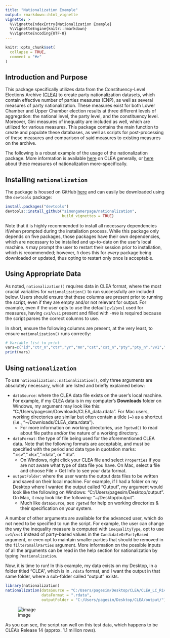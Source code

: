 ---
title: "Nationalization Example"
output: rmarkdown::html_vignette
vignette: >
  %\VignetteIndexEntry{Nationalization Example}
  %\VignetteEngine{knitr::rmarkdown}
  %\VignetteEncoding{UTF-8}
---

```{r, include = FALSE}
knitr::opts_chunk$set(
  collapse = TRUE,
  comment = "#>"
)
```

## Introduction and Purpose

This package specifically utilizes data from the Constituency-Level Elections Archive ([CLEA](http://www.electiondataarchive.org./)) to create party nationalization datasets, which contain effective number of parties measures (ENP), as well as several measures of party nationalization. These measures exist for both Lower Chamber and Upper Chamber election results at three different levels of aggregation: the national level, the party level, and the constituency level. Moreover, Gini measures of inequality are included as well, which are utilized for various measures. This package contains the main function to create and populate these databases, as well as scripts for post-processing of these measures and comparison of said measures to existing measures on the archive.

The following is a robust example of the usage of the nationalization package. More information is available [here](http://www.electiondataarchive.org./) on CLEA generally, or [here](http://www.electiondataarchive.org./party-nationalization-measures.php) about these measures of nationalization more-specifically.

## Installing `nationalization`

The package is housed on GitHub [here](https://github.com/simongamerpage/nationalization) and can easily be downloaded using the `devtools` package:
```{r installing the package, eval = FALSE}
install.packages("devtools")
devtools::install_github("simongamerpage/nationalization",
                         build_vignettes = TRUE)
```

Note that it is highly recommended to install all necessary dependencies if/when prompted during the installation process. While this package only depends on five packages, those packages have their own dependencies, which are necessary to be installed and up-to-date on the user's local machine. `R` may prompt the user to restart their session prior to installation, which is recommended; however, `R` does this for *every* package being downloaded or updated, thus opting to restart only once is acceptable.

## Using Appropriate Data

As noted, `nationalization()` requires data in CLEA format, where the most crucial variables for `nationalization()` to run successfully are included below. Users should ensure that these columns are present prior to running the script, even if they are empty and/or not relevant for output. For example, even if the user opts to use the default `pv1`/`pvs1` used for measures, having `cv1`/`cvs1` present and filled with `-990` is required because the script parses the correct columns to use.

In short, ensure the following columns are present, at the very least, to ensure `nationalization()` runs correctly:
```{r variables, echo = FALSE}
# Variable list to print
vars=c("id","ctr_n","ctr","yr","mn","cst","cst_n","pty","pty_n","vv1","pv1","pvs1","cv1","cvs1","seat")
print(vars)
```

## Using `nationalization`

To use `nationalization::nationalization()`, only three arguments are absolutely necessary, which are listed and briefly explained below:

* `dataSource`: where the CLEA data file exists on the user's local machine. For example, if my CLEA data is in my computer's **Downloads** folder on Windows, my argument may look like this: "C:/Users/pagesim/Downloads/CLEA_data.rdata". For Mac users, working directories are similar but often contain a tilde (~) as a shortcut (i.e.,  "~/Downloads/CLEA_data.rdata").
  + For more information on working directories, use `?getwd()` to read about file paths and/or the nature of a working directory.

* `dataFormat`: the type of file being used for the aforementioned CLEA data. Note that the following formats are acceptable, and must be specified with the period and data type in quotation marks: ".csv",".xlsx",".rdata", or ".dta". 
  + On Windows, right click your CLEA file and select `Properties` if you are not aware what type of data file you have. On Mac, select a file and choose File > Get Info to see your data format.

* `outputFolder`: where the user wants the output data files to be written and saved on their local machine. For example, if I had a folder on my Desktop where I wanted the output called "Output", my argument would look like the following on Windows: "C:/Users/pagesim/Desktop/output". On Mac, it may look like the following: "~/Desktop/output".
  + Much like `dataSource`, see `?getwd` for help on working directories & their specification on your system.

A number of other arguments are available for the advanced user, which do not need to be specified to run the script. For example, the user can change the way the inequality measure is computed with `inequalityType`, opt to use `cv1`/`cvs1` instead of party-based values in the `CandidateOrPartyBased` argument, or even opt to maintain smaller parties that should be removed in the `filterSmallParties` argument. More information on the possible inputs of all the arguments can be read in the help section for nationalization by typing `?nationalization`.


Now, it is time to run! In this example, my data exists on my Desktop, in a folder titled "CLEA", which is in `.rdata` format, and I want the output in that same folder, where a sub-folder called "output" exists.
```{r running nationalization, eval = FALSE}
library(nationalization)
nationalization(dataSource = "C:/Users/pagesim/Desktop/CLEA/CLEA_LC_R14.rdata",
                dataFormat = ".rdata",
                outputFolder = "C:/Users/pagesim/Desktop/CLEA/output/")
```

![image]("nationalization/vignettes/nationalization_running.png")

As you can see, the script ran well on this test data, which happens to be CLEA's Release 14 (approx. 1.1 million rows).



